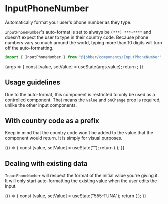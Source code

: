 
<Meta title="Components/InputPhoneNumber" component={InputPhoneNumber} />

# InputPhoneNumber

Automatically format your user's phone number as they type.

`InputPhoneNumber`'s auto-format is set to always be `(***) ***-****` and
doesn't expect the user to type in their country code. Because phone numbers
vary so much around the world, typing more than 10 digits will turn off the
auto-formatting.

```ts
import { InputPhoneNumber } from "@jobber/components/InputPhoneNumber";
```

<Canvas>
  <Story
    name="InputPhoneNumber"
    args={{
      placeholder: "Phone number",
    }}
  >
    {args => {
      const [value, setValue] = useState(args.value);
      return <InputPhoneNumber {...args} value={value} onChange={setValue} />;
    }}
  </Story>
</Canvas>

<ArgsTable of={InputPhoneNumber} story="InputPhoneNumber" />

## Usage guidelines

Due to the auto-format, this component is restricted to only be used as a
controlled component. That means the `value` and `onChange` prop is required,
unlike the other input components.

## With country code as a prefix

Keep in mind that the country code won't be added to the value that the
component would return. It is simply for visual purposes.

<Canvas>
  <ExampleWithHooks>
    {() => {
      const [value, setValue] = useState("");
      return (
        <InputPhoneNumber
          placeholder="Phone number"
          prefix={{ label: "+1" }}
          value={value}
          onChange={setValue}
        />
      );
    }}
  </ExampleWithHooks>
</Canvas>

## Dealing with existing data

`InputPhoneNumber` will respect the format of the initial value you're giving
it. It will only start auto-formatting the existing value when the user edits
the input.

<Canvas>
  <ExampleWithHooks>
    {() => {
      const [value, setValue] = useState("555-TUNA");
      return (
        <InputPhoneNumber
          placeholder="Phone number"
          value={value}
          onChange={setValue}
        />
      );
    }}
  </ExampleWithHooks>
</Canvas>
